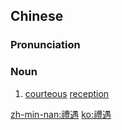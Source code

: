 {{also|礼遇}}
==Chinese==
{{zh-forms|s=礼遇}}

===Pronunciation===
{{zh-pron
|m=lǐyù
|mn=lé-gū
|cat=n
}}

===Noun===
{{zh-noun}}

# [[courteous]] [[reception]]

[[zh-min-nan:禮遇]]
[[ko:禮遇]]